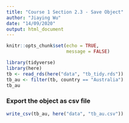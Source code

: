 ```yaml
---
title: "Course 1 Section 2.3 - Save Object"
author: "Jiaying Wu"
date: "14/09/2020"
output: html_document
---
```


```r
knitr::opts_chunk$set(echo = TRUE,
                      message = FALSE)
```

```r
library(tidyverse)
library(here)
tb <- read_rds(here("data", "tb_tidy.rds"))
tb_au <- filter(tb, country == "Australia")
tb_au
```

### Export the object as csv file

```r
write_csv(tb_au, here("data", "tb_au.csv"))
```
